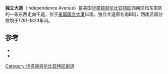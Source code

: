 {{Infobox street
| name                    =独立大道
| native_name             =Independence Avenue
| image                   =1900 Independence Ave SW - Washington DC.jpg
| caption                 =
| former_names            =B街
| location                =美国[[华盛顿哥伦比亚特区|华盛顿哥伦比亚特区]]
| direction_a             =西
| terminus_a              =Ohio Drive
| direction_b             =东
| terminus_b              =东国会街
| junction                =[[缅因大道|缅因大道]]<br>14街<br>华盛顿大道<br>[[宾夕法尼亚大道|宾夕法尼亚大道]]<br>[[马萨诸塞大道|马萨诸塞大道]]
| commissioning_date      =1791
| completion_date         =1941
}}
'''独立大道'''（Independence Avenue）是美国[[华盛顿哥伦比亚特区|华盛顿哥伦比亚特区]]西南区和东南区的一条东西走向干道，位于[[美国国会大厦|美国国会大厦]]以南。独立大道原名南B街，西南区部分修筑于1791-1823年间。

==参考==
{{reflist|2}}
*{{cite book|ref=harv|author=Army Corps of Engineers|title=Report of the Chief of Engineers. War Department Annual Reports, 1917. Vol. 2|location=Washington, D.C.|publisher=Government Printing Office|date=1918|url=http://books.google.com/books?id=SdcxAQAAMAAJ&dq=%22Potomac%20Park%22&pg=PA1891#v=onepage&q=%22Potomac%20Park%22&f=false|access-date=2016-03-22|archive-date=2014-01-04|archive-url=https://web.archive.org/web/20140104031439/http://books.google.com/books?id=SdcxAQAAMAAJ&dq=%22Potomac%20Park%22&pg=PA1891#v=onepage&q=%22Potomac%20Park%22&f=false|dead-url=no}}
*{{cite book|ref=harv|last=Bednar|first=Michael J.|title=L'Enfant's Legacy: Public Open Spaces in Washington, D.C.|location=Baltimore, Md.|publisher=Johns Hopkins University Press|date=2006|isbn=9780801883187}}

{{华盛顿哥伦比亚特区街道}}
[[Category:华盛顿哥伦比亚特区街道|Category:华盛顿哥伦比亚特区街道]]